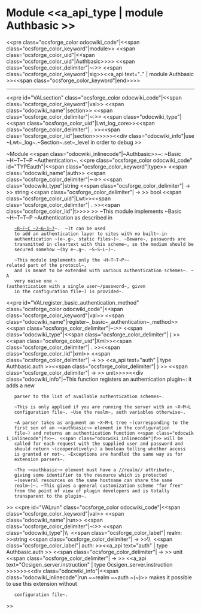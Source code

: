 =Module <<a_api_type | module Authbasic >> =
<<pre class="ocsforge_color odocwiki_code"|<<span class="ocsforge_color_keyword"|module>> <<span class="ocsforge_color_uid"|<<span class="ocsforge_color_uid"|Authbasic>>>> <<span class="ocsforge_color_delimiter"|~:>> <<span class="ocsforge_color_keyword"|sig>><<a_api text=".." | module Authbasic >><<span class="ocsforge_color_keyword"|end>>>>
----
<<pre id="VALsection" class="ocsforge_color odocwiki_code"|<<span class="ocsforge_color_keyword"|val>> <<span class="odocwiki_name"|section>> <<span class="ocsforge_color_delimiter"|~:>> <<span class="odocwiki_type"|<<span class="ocsforge_color_uid"|Lwt_log_core>><<span class="ocsforge_color_delimiter"| . >><<span class="ocsforge_color_lid"|section>>>>>><<div class="odocwiki_info"|use ~Lwt~_log~.~Section~.set~_level in order to debug
>>

~Module <<span class="odocwiki_inlinecode"|~Authbasic>>~: ~Basic ~H~T~T~P ~Authentication~.
<<pre class="ocsforge_color odocwiki_code" id="TYPEauth"|<<span class="ocsforge_color_keyword"|type>> <<span class="odocwiki_name"|auth>> <<span class="ocsforge_color_delimiter"|~=>> <<span class="odocwiki_type"|string <<span class="ocsforge_color_delimiter"| -> >> string <<span class="ocsforge_color_delimiter"| -> >> bool <<span class="ocsforge_color_uid"|Lwt>><<span class="ocsforge_color_delimiter"| . >><<span class="ocsforge_color_lid"|t>>>> >>
~This module implements ~Basic ~H~T~T~P ~Authentication as described in
    [[http://www.ietf.org/rfc/rfc2617.txt|~R~F~C ~2~6~1~7]]~.  ~It can be used
    to add an authentication layer to sites with no built~-in
    authentication ~(e~.g~. static files~)~. ~Beware~, passwords are
    transmitted in cleartext with this scheme~, so the medium should be
    secured somehow ~(by e~.g~. ~S~S~L~)~.


    ~This module implements only the ~H~T~T~P~-related part of the protocol~,
    and is meant to be extended with various authentication schemes~. ~A
    very naive one ~(authentication with a single user~/password~, given
    in the configuration file~) is provided~.
<<pre id="VALregister_basic_authentication_method" class="ocsforge_color odocwiki_code"|<<span class="ocsforge_color_keyword"|val>> <<span class="odocwiki_name"|register~_basic~_authentication~_method>> <<span class="ocsforge_color_delimiter"|~:>> <<span class="odocwiki_type"|<<span class="ocsforge_color_delimiter"| ( >><<span class="ocsforge_color_uid"|Xml>><<span class="ocsforge_color_delimiter"| . >><<span class="ocsforge_color_lid"|xml>> <<span class="ocsforge_color_delimiter"| -> >> <<a_api text="auth" | type Authbasic.auth >><<span class="ocsforge_color_delimiter"| ) >> <<span class="ocsforge_color_delimiter"| -> >> unit>>>><<div class="odocwiki_info"|~This function registers an authentication plugin~: it adds a new
    parser to the list of available authentication schemes~.


    ~This is only applied if you are running the server with an ~X~M~L
    configuration file~. ~Use the realm~, auth variables otherwise~.


    ~A parser takes as argument an ~X~M~L tree ~(corresponding to the
    first son of an ~<authbasic~> element in the configuration
    file~) and returns an authentication function <<span class="odocwiki_inlinecode"|f>>~. <<span class="odocwiki_inlinecode"|f>> will be
    called for each request with the supplied user and password and
    should return ~(cooperatively~) a boolean telling whether access
    is granted or not~. ~Exceptions are handled the same way as for
    extension parsers~.


    ~The ~<authbasic~> element must have a //realm// attribute~,
    giving some identifier to the resource which is protected
    ~(several resources on the same hostname can share the same
    realm~)~. ~This gives a general customization scheme "for free"
    from the point of view of plugin developers and is totally
    transparent to the plugin~.
>>
<<pre id="VALrun" class="ocsforge_color odocwiki_code"|<<span class="ocsforge_color_keyword"|val>> <<span class="odocwiki_name"|run>> <<span class="ocsforge_color_delimiter"|~:>> <<span class="odocwiki_type"|\\  <<span class="ocsforge_color_label"| realm: >>string <<span class="ocsforge_color_delimiter"| -> >>\\  <<span class="ocsforge_color_label"| auth: >><<a_api text="auth" | type Authbasic.auth >> <<span class="ocsforge_color_delimiter"| -> >> unit <<span class="ocsforge_color_delimiter"| -> >> <<a_api text="Ocsigen_server.instruction" | type Ocsigen_server.instruction >>>>>><<div class="odocwiki_info"|<<span class="odocwiki_inlinecode"|run ~~realm ~~auth ~(~)>> makes it possible to use this extension without
    configuration file~.
>>
